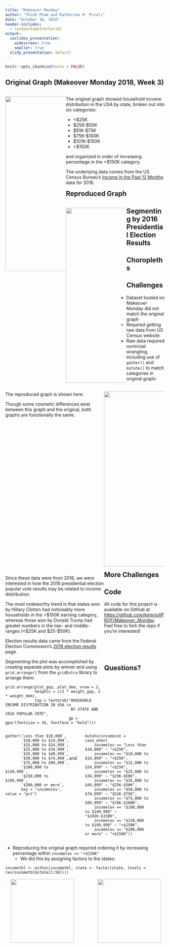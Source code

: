 ```yaml
---
title: "Makeover Monday"
author: "Thinh Pham and Katherine M. Prioli"
date: "October 10, 2018"
header-includes:
  - \usepackage{verbatim}
output:
  ioslides_presentation:
    widescreen: true
    smaller: true
  slidy_presentation: default
---
```


```r
knitr::opts_chunk$set(echo = FALSE)
```

## Original Graph (Makeover Monday 2018, Week 3)

<div style="float: left; width: 38%;">
  <img src = "household-income_original.png" height = "550">
</div>

<div style="float: left; width: 62%;">

The original graph showed household income distribution in the USA by state, broken out into six categories:

  * <$25K
  * $25K-$50K
  * $51K-$75K
  * $75K-$100K
  * $101K-$150K
  * \>$150K

and organized in order of increasing percentage in the >$150K category.

The underlying data comes from the US Census Bureau's [Income in the Past 12 Months](https://factfinder.census.gov/bkmk/table/1.0/en/ACS/16_1YR/S1901/0100000US.04000) data for 2016.

</div>

## Reproduced Graph

<div style="float: left; width: 38%;">
  <img src = "reprod_plot.png" height = "550">
</div>

<div style="float: left; width: 62%;">

The reproduced graph is shown here.

Though some cosmetic differences exist between this graph and the original, both graphs are functionally the same.

</div>

## Segmenting by 2016 Presidential Election Results

<div style="float: left; width: 38%;">
  <img src = "reprod_plot_vote.png" height = "550">
</div>

<div style="float: left; width: 62%;">
Since these data were from 2016, we were interested in how the 2016 presidential election popular vote results may be related to income distribution.

The most noteworthy trend is that states won by Hillary Clinton had noticeably more households in the >$150K earning category, whereas those won by Donald Trump had greater numbers in the low- and middle-ranges (<\$25K and \$25-\$50K).

Election results data came from the Federal Election Commission's [2016 election results](https://transition.fec.gov/general/FederalElections2016.shtml) page.

Segmenting the plot was accomplished by creating separate plots by winner and using `grid.arrange()` from the `gridExtra` library to arrange them:

```
grid.arrange(plot_gop, plot_dem, nrow = 2,
             heights = c(2 * weight_gop, 2 * weight_dem),
             top = textGrob("HOUSEHOLD INCOME DISTRIBUTION IN USA \n 
                             BY STATE AND 2016 POPULAR VOTE",
                            gp = gpar(fontsize = 16, fontface = "bold")))
```
</div>

## Choropleths

<!--- Image(s) and explanatory text for Thinh's graphs go here --->

## Challenges

* Dataset hosted on Makeover Monday did not match the original graph
    * Required getting raw data from US Census website
* Raw data required nontrivial wrangling, including use of `gather()` and `mutate()` to match categories in original graph:

<div style="float: left; width: 40%;">
```
gather(`Less than $10,000`,
       `$10,000 to $14,999`,
       `$15,000 to $24,999`,
       `$25,000 to $34,999`,
       `$35,000 to $49,999`,
       `$50,000 to $74,999`,
       `$75,000 to $99,999`,
       `$100,000 to $149,999`,
       `$150,000 to $199,999`,
       `$200,000 or more`,
       key = "incomelev", value = "pct")
```
</div>

<div style="float: left; width: 10%;">

<br><br><br><br> and 

</div>

<div style="float: left; width: 40%;">

```
mutate(incomecat = case_when(
    incomelev == "Less than $10,000" ~ "<$25K",
    incomelev == "$10,000 to $14,999" ~ "<$25K",
    incomelev == "$15,000 to $24,999" ~ "<$25K",
    incomelev == "$25,000 to $34,999" ~ "$25K-$50K",
    incomelev == "$35,000 to $49,999" ~ "$25K-$50K",
    incomelev == "$50,000 to $74,999" ~ "$51K-$75K",
    incomelev == "$75,000 to $99,999" ~ "$76K-$100K",
    incomelev == "$100,000 to $149,999" ~ "$101K-$150K",
    incomelev == "$150,000 to $199,999" ~ ">$150K",
    incomelev == "$200,000 or more" ~ ">$150K"))
```
</div>

<div style = "float: left; width: 100%">

* Reproducing the original graph required ordering it by increasing percentage within `incomelev == ">$150K"`
    - We did this by assigning factors to the states:

```
incometbl <- within(incometbl, state <- factor(state, levels = rev(incometbl$state[1:50])))
```
</div>

## More Challenges

<!--- Any challenges and code for Thinh's work go here --->

## Code

All code for this project is available on GitHub at [https://github.com/kmprioliPROF/Makeover_Monday](https://github.com/kmprioliPROF/Makeover_Monday).  Feel free to fork the repo if you're interested!

<br><br><br>

<div style="float: left; width: 43%;">
<center>
<img src = "Octocat.jpg" height = "200" style = "float: right">
</center>
</div>

<div style="float: left; width: 15%;">
<br>
</div>

<div style="float: left; width: 42%;">
<center>
<img src = "MoM_QR.png" height = "200" style = "float: left">
</center>
</div>




## Questions?